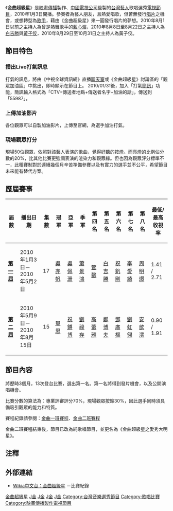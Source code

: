 {{inappropriate tone|time=2018-12-18T12:38:28+00:00}}
{{unreferenced|time=2018-12-18T12:37:55+00:00}}
{{Infobox television
| show_name          = 金曲超級星
| image              = Golden Songs Super Star OP.jpg
| caption            = 《金曲超級星》第一代標題字型
| format             = [[綜藝節目|綜藝節目]]
| camera             = 
| picture_format     =
| runtime            = 每集120分鐘（含[[廣告|廣告]]）<br />2010年5月23日起每集150分鐘（含[[廣告|廣告]]）
| creator            =
| director           =
| developer          =
| producer           = 
| 製作公司           = [[映畫傳播|映畫傳播]]
| executive_producer = 
| presenter          = [[藍心湄|藍心湄]]
| starring           = [[陳子鴻|陳子鴻]]、[[薛忠銘|薛忠銘]]、[[李佑群|李佑群]]
| voices             = 
| narrated           =
| country            = {{TWN}}
| network            = {{flagicon|TWN}}[[中視無線台|中視無線台]]、《中視全球資訊網》（星期日20時全球首播）<hr>{{flagicon|TWN}}[[中視無線台|中視無線台]]（星期一00時、[[星期六|星期六]]12時30分重播）<hr>{{flagicon|TWN}}[[中天娛樂台|中天娛樂台]]（星期五20時、22時(該台首播)[[星期六|星期六]]02時、08時、星期日16時重播）
| first_aired        = 2010年1月3日
| last_aired         = 2010年10月31日
| num_episodes       =
| website            = 
| imdb_id            =
| tv_com_id          =
}}

《'''金曲超級星'''》是[[映畫傳播|映畫傳播]]製作、[[中國電視公司|中國電視公司]]監製的[[台灣|台灣]][[藝人|藝人]]歌唱選秀[[電視節目|電視節目]]，2010年1月3日開播。參賽者為藝人朋友，且熱愛唱歌，但苦無發行[[唱片|唱片]]之機會，或想轉型為[[歌手|歌手]]，藉由《金曲超級星》來一圓發行唱片的夢想。2010年8月1日以前之主持人為曾是熱舞歌手的[[藍心湄|藍心湄]]，2010年8月8日至8月22日之主持人為[[白吉勝|白吉勝]]與[[黃子佼|黃子佼]]，2010年8月29日至10月31日之主持人為黃子佼。

== 節目特色 ==
===播出Live打氣訊息===
打氣的訊息，將由《中視全球資訊網》直播[[聊天室|聊天室]]或《金曲超級星》討論區的「觀眾加油區」中挑出，即時顯示在節目上。
2010/01/31後，加入「打氣[[簡訊|簡訊]]」功能，簡訊輸入格式為「CTV+傳送者地點+傳送者名字+加油的話」，傳送到「55987」。

===上傳加油影片===
各位觀眾可以自製加油影片，上傳至官網，為選手加油打氣。

===現場觀眾打分===
現場50位觀眾，依照對該藝人表演的歌曲，覺得好聽的按燈。而亮燈的比例佔分數的20%，比其他比賽更強調表演的渲染力和觀眾緣。但也因為觀眾評分標準不一，此種賽制對於連續幾個月辛苦準備參賽以及有實力的選手並不公平，希望節目未來能有替代方案。

== 歷屆賽事 ==
{| class="wikitable"
!屆數
!播出日期
!集數
!冠軍
!亞軍
!季軍
!第四名
!第五名
!第六名
!第七名
!第八名
!最低/最高<br />收視率
|-
!'''[[金曲超級星_(第一屆)|第一屆]]'''
|2010年1月3日－<br />2010年5月2日
|17
|[[吳亦帆|吳亦帆]]
|[[吳佩珊|吳佩珊]]
|[[蕭景鴻|蕭景鴻]]
|[[管罄|管罄]]
|[[白吉勝|白吉勝]]
|[[祝釩剛|祝釩剛]]
|[[李愛綺|李愛綺]]
|[[周明璟|周明璟]]
|1.41 / 2.71
|-
!'''[[金曲超級星_(第二屆)|第二屆]]'''
|2010年5月9日－<br />2010年8月15日
|15
|[[璽恩|璽恩]]
|[[祝鏘博|祝鏘博]]
|[[劉祿存|劉祿存]]
|[[高蕾雅|高蕾雅]]
|[[鄭博夫|鄭博夫]]
|[[鄧廣福|鄧廣福]]
|[[劉虹翎|劉虹翎]]
|[[安歆澐|安歆澐]]
|0.90 / 1.91
|}

== 節目內容 ==
將歷時3個月，13次登台比賽，選出第一名。第一名將得到發片機會，以及公開演唱機會。

比賽分數的算法為：專業評審評分70%，現場觀眾按鈴30%，因此選手同時須具備吸引觀眾的能力和特質。

賽程紀錄請參閱：[[金曲超級星詳細賽程|金曲一班賽程]]、[[金曲2班詳細賽程|金曲二班賽程]]

金曲二班賽程結束後，節目已改為純歌唱節目，並更名為《金曲超級星之愛秀大明星》。

==注釋==
{{reflist}}

== 外部連結 ==
*[http://zh.tv.wikia.com/wiki/%E9%87%91%E6%9B%B2%E8%B6%85%E7%B4%9A%E6%98%9F Wikia中文台：金曲超級星] {{Wayback|url=http://zh.tv.wikia.com/wiki/%E9%87%91%E6%9B%B2%E8%B6%85%E7%B4%9A%E6%98%9F |date=20100804164253 }}－比賽紀錄

[[Category:金曲超級星|]]
[[Category:已停播的台灣綜藝節目|J金]]
[[Category:中視電視節目|J金]]
[[Category:中天電視節目|J金]]
[[Category:演藝選拔節目|J金]]
[[Category:台灣音樂選秀節目|Category:台灣音樂選秀節目]]
[[Category:歌唱比賽|Category:歌唱比賽]]
[[Category:映畫傳播製作電視節目|Category:映畫傳播製作電視節目]]
